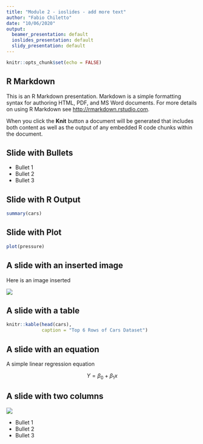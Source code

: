 ```yaml
---
title: "Module 2 - ioslides - add more text"
author: "Fabio Chiletto"
date: "10/06/2020"
output:
  beamer_presentation: default
  ioslides_presentation: default
  slidy_presentation: default
---
```


```r
knitr::opts_chunk$set(echo = FALSE)
```

## R Markdown

This is an R Markdown presentation. Markdown is a simple formatting syntax for authoring HTML, PDF, and MS Word documents. For more details on using R Markdown see <http://rmarkdown.rstudio.com>.

When you click the **Knit** button a document will be generated that includes both content as well as the output of any embedded R code chunks within the document.

## Slide with Bullets

- Bullet 1
- Bullet 2
- Bullet 3

## Slide with R Output

```r
summary(cars)
```

## Slide with Plot

```r
plot(pressure)
```

## A slide with an inserted image {.flexbox .vcenter}

Here is an image inserted

![](sunstar.png)

## A slide with a table

```r
knitr::kable(head(cars),
             caption = "Top 6 Rows of Cars Dataset")
```

## A slide with an equation

A simple linear regression equation

$$ Y = \beta_0 + \beta_1x $$

## A slide with two columns {.columns-2}

![](sunstar.png)

- Bullet 1
- Bullet 2
- Bullet 3


